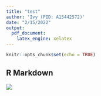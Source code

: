 ```yaml
---
title: "test"
author: 'Ivy (PID: A15442572)'
date: "2/15/2022"
output:
  pdf_document:
    latex_engine: xelatex
---
```


```r
knitr::opts_chunk$set(echo = TRUE)
```

## R Markdown

![](hiv_image.png)